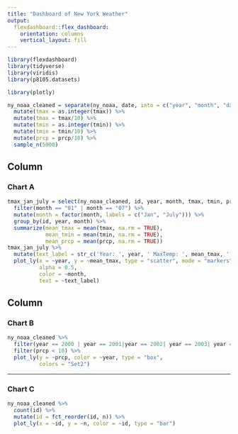 ```yaml
---
title: "Dashboard of New York Weather"
output: 
  flexdashboard::flex_dashboard:
    orientation: columns
    vertical_layout: fill
---
```


```r
library(flexdashboard)
library(tidyverse)
library(viridis)
library(p8105.datasets)

library(plotly)
```


```r
ny_noaa_cleaned = separate(ny_noaa, date, into = c("year", "month", "day"), sep = "-") %>%
  mutate(tmax = as.integer(tmax)) %>%
  mutate(tmax = tmax/10) %>%
  mutate(tmin = as.integer(tmin)) %>%
  mutate(tmin = tmin/10) %>%
  mutate(prcp = prcp/10) %>%
  sample_n(5000)
```

Column {data-width=650}
-----------------------------------------------------------------------

### Chart A
```r
tmax_jan_july = select(ny_noaa_cleaned, id, year, month, tmax, tmin, prcp) %>%
  filter(month == "01" | month == "07") %>%
  mutate(month = factor(month, labels = c("Jan", "July"))) %>%
  group_by(id, year, month) %>% 
  summarize(mean_tmax = mean(tmax, na.rm = TRUE),
            mean_tmin = mean(tmin, na.rm = TRUE),
            mean_prcp = mean(prcp, na.rm = TRUE))
tmax_jan_july %>%
  mutate(text_label = str_c('Year: ', year, ' MaxTemp: ', mean_tmax, ' C')) %>%
  plot_ly(x = ~year, y = ~mean_tmax, type = "scatter", mode = "markers",
          alpha = 0.5,
          color = ~month,
          text = ~text_label)
```

Column {data-width=350}
-----------------------------------------------------------------------

### Chart B

```r
ny_noaa_cleaned %>%
  filter(year == 2000 | year == 2001|year == 2002| year == 2003| year == 2004| year == 2005| year == 2006| year == 2007| year == 2008| year == 2009| year == 2010) %>%
  filter(prcp < 10) %>%
  plot_ly(y = ~prcp, color = ~year, type = "box",
          colors = "Set2")
```

-----------------------------------------------------------------------

### Chart C

```r
ny_noaa_cleaned %>% 
  count(id) %>% 
  mutate(id = fct_reorder(id, n)) %>% 
  plot_ly(x = ~id, y = ~n, color = ~id, type = "bar")
```

